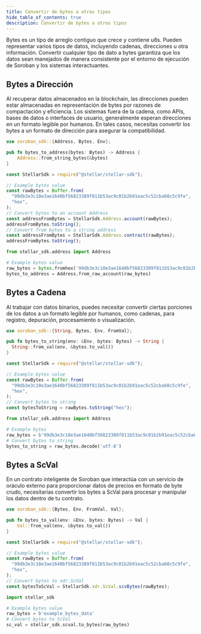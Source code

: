 ```yaml
---
title: Convertir de bytes a otros tipos
hide_table_of_contents: true
description: Convertir de bytes a otros tipos
---
```



Bytes es un tipo de arreglo contiguo que crece y contiene u8s. Pueden representar varios tipos de datos, incluyendo cadenas, direcciones u otra información. Convertir cualquier tipo de dato a bytes garantiza que los datos sean manejados de manera consistente por el entorno de ejecución de Soroban y los sistemas interactuantes.

## Bytes a Dirección

Al recuperar datos almacenados en la blockchain, las direcciones pueden estar almacenadas en representación de bytes por razones de compactación y eficiencia. Los sistemas fuera de la cadena, como APIs, bases de datos o interfaces de usuario, generalmente esperan direcciones en un formato legible por humanos. En tales casos, necesitas convertir los bytes a un formato de dirección para asegurar la compatibilidad.

<CodeExample>

```rust
use soroban_sdk::{Address, Bytes, Env};

pub fn bytes_to_address(bytes: Bytes) -> Address {
    Address::from_string_bytes(&bytes)
}
```

```js
const StellarSdk = require("@stellar/stellar-sdk");

// Example bytes value
const rawBytes = Buffer.from(
  "99db3e3c18e3ae1640bf56823389f811b53ac9c01b2b91eac5c52cba60c5c9fe",
  "hex",
);
// Convert bytes to an account Address
const addressFromBytes = StellarSdk.Address.account(rawBytes);
addressFromBytes.toString();
// Convert from bytes to a string address
const addressFromBytes = StellarSdk.Address.contract(rawBytes);
addressFromBytes.toString();
```

```python
from stellar_sdk.address import Address

# Example bytes value
raw_bytes = bytes.fromhex('99db3e3c18e3ae1640bf56823389f811b53ac9c01b2b91eac5c52cba60c5c9fe')
bytes_to_address = Address.from_raw_account(raw_bytes)
```

</CodeExample>

## Bytes a Cadena

Al trabajar con datos binarios, puedes necesitar convertir ciertas porciones de los datos a un formato legible por humanos, como cadenas, para registro, depuración, procesamiento o visualización.

<CodeExample>

```rust
use soroban_sdk::{String, Bytes, Env, FromVal};

pub fn bytes_to_string(env: &Env, bytes: Bytes) -> String {
  String::from_val(env, &bytes.to_val())
}
```

```js
const StellarSdk = require("@stellar/stellar-sdk");

// Example bytes value
const rawBytes = Buffer.from(
  "99db3e3c18e3ae1640bf56823389f811b53ac9c01b2b91eac5c52cba60c5c9fe",
  "hex",
);
// Convert bytes to string
const bytesToString = rawBytes.toString("hex");
```

```python
from stellar_sdk.address import Address

# Example bytes
raw_bytes = b'99db3e3c18e3ae1640bf56823389f811b53ac9c01b2b91eac5c52cba60c5c9fe'
# Convert bytes to string
bytes_to_string = raw_bytes.decode('utf-8')
```

</CodeExample>

## Bytes a ScVal

En un contrato inteligente de Soroban que interactúa con un servicio de oráculo externo para proporcionar datos de precios en formato de byte crudo, necesitarías convertir los bytes a ScVal para procesar y manipular los datos dentro de tu contrato.

<CodeExample>

```rust
use soroban_sdk::{Bytes, Env, FromVal, Val};

pub fn bytes_to_val(env: &Env, bytes: Bytes) -> Val {
    Val::from_val(env, &bytes.to_val())
}
```

```js
const StellarSdk = require("@stellar/stellar-sdk");

// Example bytes value
const rawBytes = Buffer.from(
  "99db3e3c18e3ae1640bf56823389f811b53ac9c01b2b91eac5c52cba60c5c9fe",
  "hex",
);
// Convert bytes to xdr.ScVal
const bytesToScVal = StellarSdk.xdr.ScVal.scvBytes(rawBytes);
```

```python
import stellar_sdk

# Example bytes value
raw_bytes = b'example_bytes_data'
# Convert bytes to ScVal
sc_val = stellar_sdk.scval.to_bytes(raw_bytes)
```

</CodeExample>
